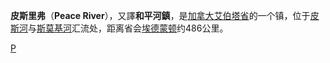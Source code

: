 {{Infobox Settlement
| name = 和平河鎮<br/>Peace River（英語）<br/>Rivière-la-Paix（法語）
| image_skyline =Downtown pr.JPG
| imagesize = 250px
| image_caption = 
| image_flag = 
| image_shield = 
| pushpin_map = Canada Alberta
| pushpin_label_position = bottom
| subdivision_type = 国家
| subdivision_name = {{CAN}}
| subdivision_type1 = [[加拿大行政区划|省]]
| subdivision_name1 = [[艾伯塔省|艾伯塔省]]
| elevation_m = 325
| elevation_ft = 
| area_total_km2 = 26.26
| population_as_of = 2016年
| population_total = 6842
| population_density_km2 = auto
| timezone = [[MST|MST]]
| utc_offset = -7
| timezone_DST = MDT
| utc_offset_DST = -6
| latd = 56
| latm = 14
| lats = 02
| latNS = N
| longd = 117
| longm = 17
| longs = 23
| longEW = W
| website = [http://peaceriver.govoffice.com 官方网站] 
}}
'''皮斯里弗'''（'''Peace River'''），又譯'''和平河鎮'''，是[[加拿大|加拿大]][[艾伯塔省|艾伯塔省]]的一个镇，位于[[皮斯河|皮斯河]]与[[斯莫基河|斯莫基河]]汇流处，距离省会[[埃德蒙顿|埃德蒙顿]]约486公里。

{{Canada-stub}}

[[Category:加拿大城市|P]]
